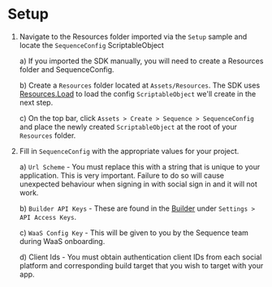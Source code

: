 # Setup

1. Navigate to the Resources folder imported via the `Setup` sample and locate the `SequenceConfig` ScriptableObject

   a) If you imported the SDK manually, you will need to create a Resources folder and SequenceConfig.

   b) Create a `Resources` folder located at `Assets/Resources`. The SDK uses [Resources.Load](https://docs.unity3d.com/ScriptReference/Resources.Load.html) to load the config `ScriptableObject` we'll create in the next step.

   c) On the top bar, click `Assets > Create > Sequence > SequenceConfig` and place the newly created `ScriptableObject` at the root of your `Resources` folder.

2. Fill in `SequenceConfig` with the appropriate values for your project.

   a) `Url Scheme` - You must replace this with a string that is unique to your application. This is very important. Failure to do so will cause unexpected behaviour when signing in with social sign in and it will not work.

   b) `Builder API Keys` - These are found in the [Builder](https://sequence.build/) under `Settings > API Access Keys`.

   c) `WaaS Config Key` - This will be given to you by the Sequence team during WaaS onboarding.

   d) Client Ids - You must obtain authentication client IDs from each social platform and corresponding build target that you wish to target with your app.

